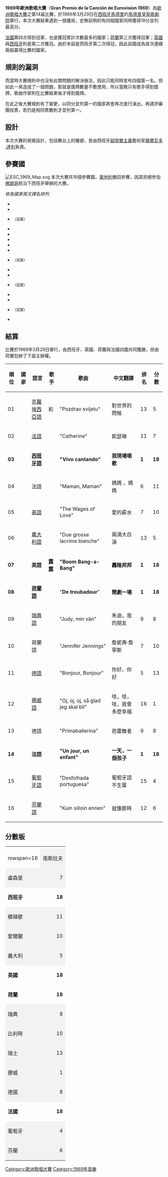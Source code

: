 {{Infobox 歐洲歌唱大賽
|name                = 1969年歐洲歌唱大賽
|year                = 
|image               = [[File:ESC_1969_logo.png|File:ESC 1969 logo.png]]
|final               = 1969年3月29日
|presenters          = {{link-en|勞拉·華倫蘇埃拉|Laurita Valenzuela}}
|conductor           = {{link-en|奧古斯托·阿爾古羅|Augusto Algueró}}
|director            = 拉蒙·迪茲<br />（Ramón Díez）
|host                = {{flagicon|Spain|1945}} [[西班牙國營頻道|西班牙國營頻道]]
|venue               = [[西班牙|西班牙]][[馬德里|馬德里]]<br />[[馬德里皇家歌劇院|馬德里皇家歌劇院]]
|winner              = {{flag|Spain|1945}}<br />《我現場唱歌》<br />''Vivo cantando''<br />{{flag|United Kingdom}}<br />《轟隆邦邦》<br />''Boom Bang-a-Bang''<br />{{flag|Netherlands}}<br />《鬧劇一場》<br />''De troubadour''<br />{{flag|France}}<br />《一天，一個孩子》<br />''Un jour, un enfant''
|vote                = 每個參賽國各有10名評審員，每人得給予最喜愛的歌曲一分。
|entries             = 16
|debut               = 無
|return              = 無
|withdraw            = {{flag|Austria}}
|null                = 無
|interval            =《不同的西班牙》<br /> ''La España diferente''
|opening             = 
|con  = 歐洲歌唱大賽
|pre  = 1968
|nex  = 1970
}}
'''1969年歐洲歌唱大賽'''（'''Gran Premio de la Canción de Eurovision 1969'''）為[[歐洲歌唱大賽|歐洲歌唱大賽]]之第14届比賽，於1969年3月29日在[[西班牙|西班牙]][[馬德里|馬德里]]的[[馬德里皇家歌劇院|馬德里皇家歌劇院]]舉行，本次大賽結果遇到一個僵局，史無前例的有四個國家同時獲得18分並列最高分。

[[法國|法國]]第四次得到冠軍，也是獲冠累計次數最多的國家；[[荷蘭|荷蘭]]第三次獲得冠軍；[[英國|英國]]與[[西班牙|西班牙]]則是第二次獲冠。由於本屆是西班牙第二次得冠，因此該國成為首次連續兩屆贏得比賽的國家。

== 規則的漏洞 ==
而當時大賽規則中也沒有此類問題的解決辦法，因此只能同時宣布四個第一名。但如此一來造成了一個問題，那就是獎牌數量不敷使用，所以當晚只有歌手得到獎牌，歌曲作家則在比賽結束後才得到獎牌。

在此之後大賽規則有了變更，以同分並列第一的國家將會再次進行演出，再請評審團投票，若仍是相同票數則才並列第一。

== 設計 ==
本次大賽的視覺設計，包括舞台上的雕塑，皆由西班牙[[超現實主義|超現實主義]]藝術家[[薩爾瓦多·達利|薩爾瓦多·達利]]負責。

== 參賽國 ==
[[File:ESC_1969_Map.svg|thumb]]
本次大賽共16個參賽國，[[奧地利|奧地利]]撤回參賽，因其拒絕參加[[弗朗西斯科·佛朗哥|佛朗哥]]統治下西班牙舉辦的大賽。

''依各國家英文譯名排列''
*{{flag|Belgium}}
*{{flag|Finland}}
*{{flag|France}}<small>（冠軍）</small>
*{{flag|Germany}}
*{{flag|Ireland}}
*{{flag|Italy}}
*{{flag|Luxembourg}}
*{{flag|Monaco}}
*{{flag|Netherlands}}<small>（冠軍）</small>
*{{flag|Norway}}
*{{flag|Portugal}}
*{{flag|Spain}}<small>（冠軍）</small>
*{{flag|Sweden}}
*{{flag|Switzerland}}
*{{flag|United Kingdom}}<small>（冠軍）</small>
*{{flag|Yugoslavia}}

== 結算 ==
比賽於1969年3月29日舉行，由西班牙、英國、荷蘭與法國四國共同獲勝，但由荷蘭包辦了下屆主辦權。

{| class="sortable wikitable" width=100%
|- bgcolor="#CCCCCC"
! 順位
! 國家
! 語言
! 歌手
! 歌曲
! 中文翻譯
! 排名
! 分數
|-
| 01 || {{Esc|Yugoslavia}} || [[克羅埃西亞語|克羅埃西亞語]] || {{link-hr|伊維察·克拉亞奇|Ivica Krajač|伊凡}} 和 {{link-hr|四重奏四人組|Kvartet 4M|4M}} || "Pozdrav svijetu" || 對世界的問候 || 13 || 5
|- 
| 02 || {{Esc|Luxembourg}} || [[法語|法語]] || {{link-en|羅穆亞爾德|Romuald Figuier}} || "Catherine" || 凱瑟琳 || 11 || 7
|- bgcolor=gold
| '''03''' || '''{{Esc|Spain|1945}}''' || '''[[西班牙語|西班牙語]]''' || '''{{link-en|莎樂美 (歌手)|Salomé (singer)|莎樂美}}''' || '''"Vivo cantando"''' || '''我現場唱歌''' || '''1''' || '''18'''
|- 
| 04 || {{Esc|Monaco}} || 法語 || {{link-en|讓·雅克|Jean Jacques}} || "Maman, Maman" || 媽媽 ，媽媽 || 6 || 11
|- 
| 05 || {{Esc|Ireland}} || [[英語|英語]] || {{link-en|妙麗葉兒·戴|Muriel Day}} || "The Wages of Love" || 愛的薪水 || 7 || 10
|- 
| 06 || {{Esc|Italy}} || [[義大利語|義大利語]] || {{link-en|伊娃·贊尼基|Iva Zanicchi}} || "Due grosse lacrime bianche" || 兩滴大白淚 || 13 || 5
|- bgcolor=gold
| '''07''' || '''{{Esc|United Kingdom}}''' || '''英語''' || '''[[露露_(歌手)|露露]]''' || '''"Boom Bang-a-Bang"''' || '''轟隆邦邦''' || '''1''' || '''18'''
|- bgcolor=gold
| '''08''' || '''{{Esc|Netherlands}}''' || '''[[荷蘭語|荷蘭語]]''' || '''{{link-en|倫尼·庫爾|Lenny Kuhr}}''' || "'''De troubadour'''" || '''鬧劇一場''' || '''1''' || '''18'''
|- 
| 09 || {{Esc|Sweden}} || [[瑞典語|瑞典語]] || {{link-en|湯米·柯伯格|Tommy Körberg}} || "Judy, min vän" || 朱迪，我的朋友 || 9 || 8
|- 
| 10 || {{Esc|Belgium}} || 荷蘭語 || {{link-en|路易·內夫斯|Louis Neefs}} || "Jennifer Jennings" || 詹妮弗·詹寧斯 || 7 || 10
|- 
| 11 || {{Esc|Switzerland}} || [[德語|德語]] || {{link-en|保拉·德爾·梅迪科|Paola Del Medico}} || "Bonjour, Bonjour" || 你好，你好 || 5 || 13
|- 
| 12 || {{Esc|Norway}} || [[挪威語|挪威語]] || {{link-en|克里斯蒂·斯帕博|Kirsti Sparboe}} || "Oj, oj, oj, så glad jeg skal bli" || 哇，哇，哇，我會多麼幸福 || 16 || 1
|- 
| 13 || {{Esc|Germany}} || 德語 || {{link-en|西爾·馬爾克維斯特|Siw Malmkvist}} || "Primaballerina" || 芭蕾舞者 || 9 || 8
|- bgcolor=gold
| '''14''' || '''{{Esc|France}}''' || '''法語''' || '''{{link-en|弗里達·博卡拉|Frida Boccara}}''' || '''"Un jour, un enfant"''' || '''一天，一個孩子''' || '''1''' || '''18'''
|- 
| 15 || {{Esc|Portugal}} || [[葡萄牙語|葡萄牙語]] || {{link-en|西蒙妮·奧利維拉|Simone de Oliveira}} || "Desfolhada portuguesa" || 葡萄牙語不生葉 || 15 || 4
|- 
| 16 || {{Esc|Finland}} || [[芬蘭語|芬蘭語]] || {{link-en|雅科與勞拉|Jarkko & Laura}} || "Kuin silloin ennen" || 就像那時 || 12 || 6
|}

==分數板==
{{multiple image
| align     = right
| direction = vertical
| width     = 200
| image1    = Lenny Kuhr 1969 Eurovision dress.jpg
| width1    = 
| alt1      = 
| caption1  = {{link-en|倫尼·庫爾|Lenny Kuhr}}的服裝
}}

{| class="wikitable" style="text-align:center;"
|-
| colspan=2 rowspan=2 |
! colspan=18 | 結果
|-
! {{vert header|nb=1|投票國}}
! {{vert header|nb=1|南斯拉夫}}
! {{vert header|nb=1|盧森堡}}
! {{vert header|nb=1|西班牙}}
! {{vert header|nb=1|摩納哥}}
! {{vert header|nb=1|愛爾蘭}}
! {{vert header|nb=1|義大利}}
! {{vert header|nb=1|英國}}
! {{vert header|nb=1|荷蘭}}
! {{vert header|nb=1|瑞典}}
! {{vert header|nb=1|比利時}}
! {{vert header|nb=1|瑞士}}
! {{vert header|nb=1|挪威}}
! {{vert header|nb=1|德國}}
! {{vert header|nb=1|法國}}
! {{vert header|nb=1|葡萄牙}}
! {{vert header|nb=1|芬蘭}}
|-
! rowspan=16 {{vert header|va=middle|參賽國}}
| style="text-align:left; background:#f2f2f2;" | 南斯拉夫
| style="text-align:right; background:#f2f2f2;" | 5 || style="text-align:left; background:#aaa;"| ||  || 1 ||  ||  ||  ||  ||  ||  || 1 ||  ||  ||  ||  || 3 ||
|-
| style="text-align:left; background:#f2f2f2;" | 盧森堡
| style="text-align:right; background:#f2f2f2;" | 7 || 1 || style="text-align:left; background:#aaa;"| ||  || 3 ||  ||  ||  || 1 ||  || 1 ||  ||  || 1 ||  ||  ||
|- style="background:gold;"
| style="text-align:left; " | '''西班牙'''
| style="text-align:right; " | '''18''' || 1 || 2 || style="text-align:left; background:#aaa;"| || 3 || 1 ||  ||  ||  ||  || 3 ||  || 1 || 3 || 2 || 2 ||
|-
| style="text-align:left; background:#f2f2f2;" | 模辣歌
| style="text-align:right; background:#f2f2f2;" | 11 ||  ||  || 2 || style="text-align:left; background:#aaa;"| ||  || 4 ||  || 2 || 2 || 1 ||  ||  ||  ||  ||  ||
|-
| style="text-align:left; background:#f2f2f2;" | 愛爾蘭
| style="text-align:right; background:#f2f2f2;" | 10 ||  ||  ||  ||  || style="text-align:left; background:#aaa;"| ||  || 1 || 1 || 1 ||  || 3 ||  || 1 ||  ||  || 3
|-
| style="text-align:left; background:#f2f2f2;" | 義大利
| style="text-align:right; background:#f2f2f2;" | 5 || 1 ||  ||  || 1 || 1 || style="text-align:left; background:#aaa;"| ||  ||  ||  ||  ||  ||  ||  ||  || 1 || 1
|- style="background:gold;"
| style="text-align:left; " | '''英國'''
| style="text-align:right; " | '''18''' || 2 || 4 ||  ||  ||  || 3 || style="text-align:left; background:#aaa;"| || 1 || 5 ||  ||  ||  || 1 ||  || 1 || 1
|- style="background:gold;"
| style="text-align:left; " | '''荷蘭'''
| style="text-align:right; " | '''18''' ||  || 2 ||  || 1 ||  || 3 ||  || style="text-align:left; background:#aaa;"| ||  || 1 || 4 || 1 ||  || 6 ||  ||
|-
| style="text-align:left; background:#f2f2f2;" | 瑞典
| style="text-align:right; background:#f2f2f2;" | 8 ||  ||  ||  ||  ||  ||  ||  || 1 || style="text-align:left; background:#aaa;"| ||  ||  || 3 ||  ||  || 1 || 3
|-
| style="text-align:left; background:#f2f2f2;" | 比利時
| style="text-align:right; background:#f2f2f2;" | 10 ||  ||  || 2 ||  ||  ||  || 3 || 1 ||  || style="text-align:left; background:#aaa;"| || 2 || 2 ||  ||  ||  ||
|-
| style="text-align:left; background:#f2f2f2;" | 瑞士
| style="text-align:right; background:#f2f2f2;" | 13 || 2 ||  ||  ||  || 3 ||  || 2 ||  ||  || 1 || style="text-align:left; background:#aaa;"| || 1 || 2 ||  ||  || 2
|-
| style="text-align:left; background:#f2f2f2;" | 挪威
| style="text-align:right; background:#f2f2f2;" | 1 ||  ||  ||  ||  ||  ||  ||  ||  || 1 ||  ||  || style="text-align:left; background:#aaa;"| ||  ||  ||  ||
|-
| style="text-align:left; background:#f2f2f2;" | 德國
| style="text-align:right; background:#f2f2f2;" | 8 || 3 ||  || 2 ||  ||  ||  ||  ||  ||  || 1 ||  || 1 || style="text-align:left; background:#aaa;"| || 1 ||  ||
|- style="background:gold;"
| style="text-align:left; " | '''法國'''
| style="text-align:right; " | '''18''' ||  || 1 ||  || 2 || 4 ||  || 4 || 2 || 1 ||  || 1 ||  || 1 || style="text-align:left; background:#aaa;"| || 2 ||
|-
| style="text-align:left; background:#f2f2f2;" | 葡萄牙
| style="text-align:right; background:#f2f2f2;" | 4 ||  ||  || 2 ||  ||  ||  ||  ||  ||  || 1 ||  ||  ||  || 1 || style="text-align:left; background:#aaa;"| ||
|-
| style="text-align:left; background:#f2f2f2;" | 芬蘭
| style="text-align:right; background:#f2f2f2;" | 6 ||  || 1 || 1 ||  || 1 ||  ||  || 1 ||  ||  ||  || 1 || 1 ||  ||  || style="text-align:left; background:#aaa;"|
|}

{{歐洲歌唱大賽}}

[[Category:歐洲歌唱大賽|Category:歐洲歌唱大賽]]
[[Category:1969年音樂|Category:1969年音樂]]